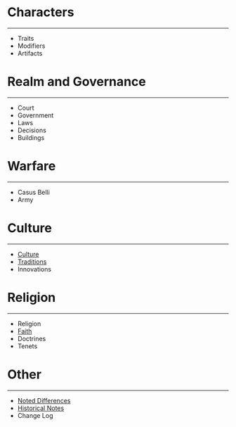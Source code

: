 = Characters =
----
* Traits
* Modifiers
* Artifacts

= Realm and Governance =
----
* Court
* Government
* Laws
* Decisions
* Buildings

= Warfare =
----
* Casus Belli
* Army

= Culture =
----
* [[Culture.html|Culture]]
* [[Traditions.html|Traditions]]
* Innovations

= Religion =
----
* Religion
* [[Faith.html|Faith]]
* Doctrines
* Tenets

= Other =
----
* [[Differences.html|Noted Differences]]
* [[Historical_Notes.html|Historical Notes]]
* Change Log
